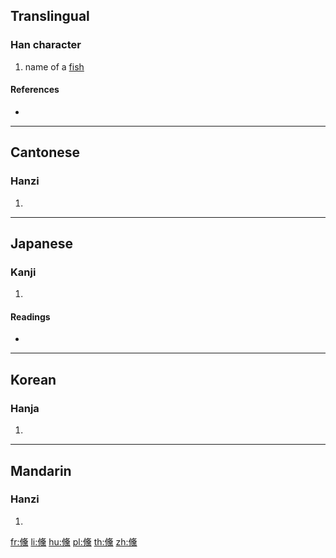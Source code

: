 ==Translingual==

===Han character===
{{Han char|rn=9|rad=人|as=17|sn=19|four=27231|canj=OLOF|ids=⿰⿰亻丨⿱夂黑 <small>(G)</small>,⿰⿰亻丨⿱攵黑 <small>(TJK)</small>}}

# name of a [[fish]]

====References====
* {{Han ref|kx=0121.290|dkj=01299|dj=0256.160|hdz=10236.120|uh=5135|ud=20789|bh=F1EC|bd=61932}}

----

==Cantonese==

===Hanzi===
{{yue-hanzi|jyut=[[suk1]], [[suk6]]|y=suk1, suk6}}

# {{defn|lang=yue|sort=人17}}

----

==Japanese==

===Kanji===
{{ja-kanji|grade=|rs=人17}}

# {{defn|lang=ja|sort=人17}}

====Readings====
* {{ja-readings|on=[[しゅう]] (shū)|kun=[[はやい]] (hayai)}}

----

==Korean==

===Hanja===
{{ko-hanja|hangeul=숙|rv=suk|mr=suk}}

# {{defn|lang=ko|sort=人17}}

----

==Mandarin==

===Hanzi===
{{cmn-hanzi|pin=[[shū]] ([[shu1]]), [[shù]] ([[shu4]]), [[chóu]] ([[chou2]])|wg=shu<sup>1</sup>}}

# {{defn|lang=cmn|sort=人17}}

[[fr:儵]]
[[li:儵]]
[[hu:儵]]
[[pl:儵]]
[[th:儵]]
[[zh:儵]]